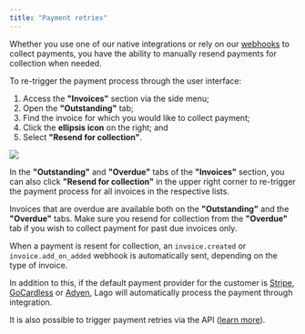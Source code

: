 ```yaml
---
title: "Payment retries"
---
```


Whether you use one of our native integrations or rely on our
[webhooks](/api-reference/webhooks/messages) to collect payments, you have the ability to
manually resend payments for collection when needed.

To re-trigger the payment process through the user interface:

1. Access the **"Invoices"** section via the side menu;
2. Open the **"Outstanding"** tab;
3. Find the invoice for which you would like to collect payment;
4. Click the **ellipsis icon** on the right; and
5. Select **"Resend for collection"**.

<Frame caption="Payment retry via the invoice list">
  <img src="/guide/payments/images/retry-payment.png" />
</Frame>

In the **"Outstanding"** and **"Overdue"** tabs of the **"Invoices"** section, you can also
click **"Resend for collection"** in the upper right corner to re-trigger the
payment process for all invoices in the respective lists.

<Info>Invoices that are overdue are available both on the **"Outstanding"** and the **"Overdue"** tabs. Make sure you resend for collection from the **"Overdue"** tab if you wish to collect payment for past due invoices only.</Info>


When a payment is resent for collection, an `invoice.created` or
`invoice.add_on_added` webhook is automatically sent, depending on the type of
invoice.

In addition to this, if the default payment provider for the customer is
[Stripe](/guide/payments/stripe-integration),
[GoCardless](/guide/payments/gocardless-integration) or [Adyen](/guide/payments/adyen-integration), Lago will automatically process
the payment through integration.

It is also possible to trigger payment retries via the API
([learn more](/api-reference/invoices/retry)).
